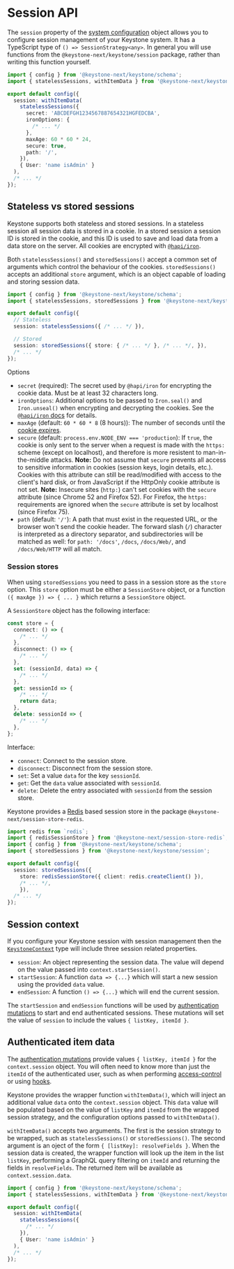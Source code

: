 
# Session API

The `session` property of the [system configuration](./config) object allows you to configure session management of your Keystone system.
It has a TypeScript type of `() => SessionStrategy<any>`.
In general you will use functions from the `@keystone-next/keystone/session` package, rather than writing this function yourself.

```typescript
import { config } from '@keystone-next/keystone/schema';
import { statelessSessions, withItemData } from '@keystone-next/keystone/session';

export default config({
  session: withItemData(
    statelessSessions({
      secret: 'ABCDEFGH1234567887654321HGFEDCBA',
      ironOptions: {
        /* ... */
      },
      maxAge: 60 * 60 * 24,
      secure: true,
      path: '/',
    }),
    { User: 'name isAdmin' }
  ),
  /* ... */
});
```

## Stateless vs stored sessions

Keystone supports both stateless and stored sessions.
In a stateless session all session data is stored in a cookie.
In a stored session a session ID is stored in the cookie, and this ID is used to save and load data from a data store on the server.
All cookies are encrypted with [`@hapi/iron`](https://hapi.dev/module/iron/).

Both `statelessSessions()` and `storedSessions()` accept a common set of arguments which control the behaviour of the cookies.
`storedSessions()` accepts an additional `store` argument, which is an object capable of loading and storing session data.

```typescript
import { config } from '@keystone-next/keystone/schema';
import { statelessSessions, storedSessions } from '@keystone-next/keystone/session';

export default config({
  // Stateless
  session: statelessSessions({ /* ... */ }),

  // Stored
  session: storedSessions({ store: { /* ... */ }, /* ... */, }),
  /* ... */
});
```

Options

- `secret` (required): The secret used by `@hapi/iron` for encrypting the cookie data. Must be at least 32 characters long.
- `ironOptions`: Additional options to be passed to `Iron.seal()` and `Iron.unseal()` when encrypting and decrypting the cookies.
  See the [`@hapi/iron` docs](https://hapi.dev/module/iron/api/?v=6.0.0#options) for details.
- `maxAge` (default: `60 * 60 * 8` (8 hours)): The number of seconds until the [cookie expires](https://developer.mozilla.org/en-US/docs/Web/HTTP/Headers/Set-Cookie).
- `secure` (default: `process.env.NODE_ENV === 'production`): If `true`, the cookie is only sent to the server when a request is made with the `https:` scheme (except on localhost), and therefore is more resistent to man-in-the-middle attacks.
  **Note:** Do not assume that `secure` prevents all access to sensitive information in cookies (session keys, login details, etc.).
  Cookies with this attribute can still be read/modified with access to the client's hard disk, or from JavaScript if the HttpOnly cookie attribute is not set.
  **Note:** Insecure sites (`http:`) can't set cookies with the `secure` attribute (since Chrome 52 and Firefox 52).
  For Firefox, the `https:` requirements are ignored when the `secure` attribute is set by localhost (since Firefox 75).
- `path` (default: `'/'`): A path that must exist in the requested URL, or the browser won't send the cookie header.
  The forward slash (`/`) character is interpreted as a directory separator, and subdirectories will be matched as well: for `path: '/docs'`, `/docs`, `/docs/Web/`, and `/docs/Web/HTTP` will all match.

### Session stores

When using `storedSessions` you need to pass in a session store as the `store` option.
This `store` option must be either a `SessionStore` object, or a function `({ maxAge }) => { ... }` which returns a `SessionStore` object.

A `SessionStore` object has the following interface:

```typescript
const store = {
  connect: () => {
    /* ... */
  },
  disconnect: () => {
    /* ... */
  },
  set: (sessionId, data) => {
    /* ... */
  },
  get: sessionId => {
    /* ... */
    return data;
  },
  delete: sessionId => {
    /* ... */
  },
};
```

Interface:

- `connect`: Connect to the session store.
- `disconnect`: Disconnect from the session store.
- `set`: Set a value `data` for the key `sessionId`.
- `get`: Get the `data` value associated with `sessionId`.
- `delete`: Delete the entry associated with `sessionId` from the session store.

Keystone provides a [Redis](https://redis.io/) based session store in the package `@keystone-next/session-store-redis`.

```typescript
import redis from `redis`;
import { redisSessionStore } from '@keystone-next/session-store-redis`;
import { config } from '@keystone-next/keystone/schema';
import { storedSessions } from '@keystone-next/keystone/session';

export default config({
  session: storedSessions({
    store: redisSessionStore({ client: redis.createClient() }),
    /* ... */,
    }),
  /* ... */
});
```

## Session context

If you configure your Keystone session with session management then the [`KeystoneContext`](./context) type will include three session related properties.

- `session`: An object representing the session data. The value will depend on the value passed into `context.startSession()`.
- `startSession`: A function `data => {...}` which will start a new session using the provided `data` value.
- `endSession`: A function `() => {...}` which will end the current session.

The `startSession` and `endSession` functions will be used by [authentication mutations](./auth) to start and end authenticated sessions.
These mutations will set the value of `session` to include the values `{ listKey, itemId }`.

## Authenticated item data

The [authentication mutations](./auth) provide values `{ listKey, itemId }` for the `context.session` object.
You will often need to know more than just the `itemId` of the authenticated user, such as when performing [access-control](../guides/access-control) or using [hooks](../guides/hooks).

Keystone provides the wrapper function `withItemData()`, which will inject an additional value `data` onto the `context.session` object.
This `data` value will be populated based on the value of `listKey` and `itemId` from the wrapped session strategy, and the configuration options passed to `withItemData()`.

`withItemData()` accepts two arguments. The first is the session strategy to be wrapped, such as `statelessSessions()` or `storedSessions()`.
The second argument is an oject of the form `{ [listKey]: resolveFields }`.
When the session data is created, the wrapper function will look up the item in the list `listKey`, performing a GraphQL query filtering on `itemId` and returning the fields in `resolveFields`.
The returned item will be available as `context.session.data`.

```typescript
import { config } from '@keystone-next/keystone/schema';
import { statelessSessions, withItemData } from '@keystone-next/keystone/session';

export default config({
  session: withItemData(
    statelessSessions({
      /* ... */
    }),
    { User: 'name isAdmin' }
  ),
  /* ... */
});
```

